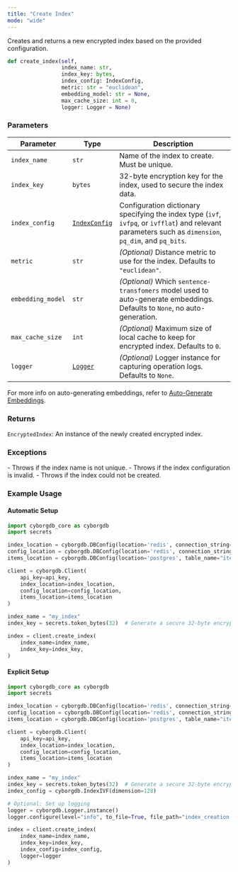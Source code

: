 ```yaml
---
title: "Create Index"
mode: "wide"
---
```


Creates and returns a new encrypted index based on the provided configuration.

```python
def create_index(self,
                 index_name: str,
                 index_key: bytes,
                 index_config: IndexConfig,
                 metric: str = "euclidean",
                 embedding_model: str = None,
                 max_cache_size: int = 0,
                 logger: Logger = None)
```

### Parameters

| Parameter | Type | Description |
|---------------|--------------------|----------------------------------------------------------------------------------------|
| `index_name` | `str` | Name of the index to create. Must be unique. |
| `index_key` | `bytes` | 32-byte encryption key for the index, used to secure the index data. |
| `index_config` | [`IndexConfig`](../types#indexconfig) | Configuration dictionary specifying the index type (`ivf`, `ivfpq`, or `ivfflat`) and relevant parameters such as `dimension`, `pq_dim`, and `pq_bits`. |
| `metric` | `str` | _(Optional)_ Distance metric to use for the index. Defaults to `"euclidean"`. |
| `embedding_model` | `str` | _(Optional)_ Which `sentence-transfomers` model used to auto-generate embeddings. Defaults to `None`, no auto-generation. |
| `max_cache_size` | `int` | _(Optional)_ Maximum size of local cache to keep for encrypted index. Defaults to `0`. |
| `logger` | [`Logger`](./logger) | _(Optional)_ Logger instance for capturing operation logs. Defaults to `None`. |

<Note>For more info on auto-generating embeddings, refer to [Auto-Generate Embeddings](../../guides/data-operations/add-items#automatic-embedding-generation).</Note>

### Returns

`EncryptedIndex`: An instance of the newly created encrypted index.

### Exceptions

<AccordionGroup>
    <Accordion title="ValueError">
        - Throws if the index name is not unique.
        - Throws if the index configuration is invalid.
    </Accordion>
    <Accordion title="RuntimeError">
        - Throws if the index could not be created.
    </Accordion>
</AccordionGroup>

### Example Usage

#### Automatic Setup

```python
import cyborgdb_core as cyborgdb
import secrets

index_location = cyborgdb.DBConfig(location='redis', connection_string="redis://localhost")
config_location = cyborgdb.DBConfig(location='redis', connection_string="redis://localhost")
items_location = cyborgdb.DBConfig(location='postgres', table_name="items", connection_string="host=localhost dbname=postgres")

client = cyborgdb.Client(
    api_key=api_key,
    index_location=index_location, 
    config_location=config_location, 
    items_location=items_location
)

index_name = "my_index"
index_key = secrets.token_bytes(32)  # Generate a secure 32-byte encryption key

index = client.create_index(
    index_name=index_name, 
    index_key=index_key, 
)
```

#### Explicit Setup

```python
import cyborgdb_core as cyborgdb
import secrets

index_location = cyborgdb.DBConfig(location='redis', connection_string="redis://localhost")
config_location = cyborgdb.DBConfig(location='redis', connection_string="redis://localhost")
items_location = cyborgdb.DBConfig(location='postgres', table_name="items", connection_string="host=localhost dbname=postgres")

client = cyborgdb.Client(
    api_key=api_key, 
    index_location=index_location, 
    config_location=config_location, 
    items_location=items_location
)

index_name = "my_index"
index_key = secrets.token_bytes(32)  # Generate a secure 32-byte encryption key
index_config = cyborgdb.IndexIVF(dimension=128)

# Optional: Set up logging
logger = cyborgdb.Logger.instance()
logger.configure(level="info", to_file=True, file_path="index_creation.log")

index = client.create_index(
    index_name=index_name, 
    index_key=index_key, 
    index_config=index_config,
    logger=logger
)
```